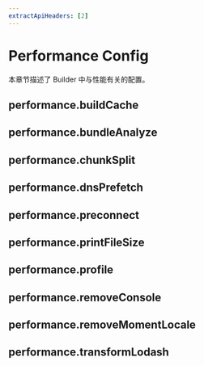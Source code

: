 ```yaml
---
extractApiHeaders: [2]
---
```


# Performance Config

本章节描述了 Builder 中与性能有关的配置。

## performance.buildCache


<BuildCache />

## performance.bundleAnalyze


<BundleAnalyze />

## performance.chunkSplit


<ChunkSplit />

## performance.dnsPrefetch


<DnsPrefetch />

## performance.preconnect


<Preconnect />

## performance.printFileSize


<PrintFileSize />

## performance.profile


<Profile />

## performance.removeConsole


<RemoveConsole />

## performance.removeMomentLocale


<RemoveMomentLocale />

## performance.transformLodash


<TransformLodash />
